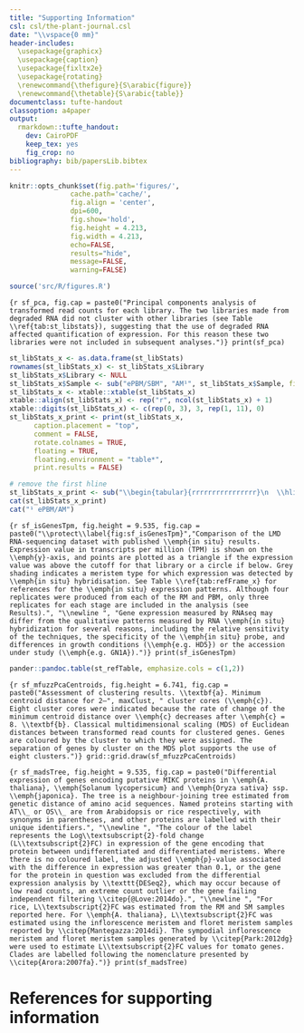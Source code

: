 ```yaml
---
title: "Supporting Information"
csl: csl/the-plant-journal.csl
date: "\\vspace{0 mm}"
header-includes:
  \usepackage{graphicx}
  \usepackage{caption}
  \usepackage{fixltx2e}
  \usepackage{rotating}
  \renewcommand{\thefigure}{S\arabic{figure}}
  \renewcommand{\thetable}{S\arabic{table}}
documentclass: tufte-handout
classoption: a4paper
output:
  rmarkdown::tufte_handout:
    dev: CairoPDF
    keep_tex: yes
    fig_crop: no
bibliography: bib/papersLib.bibtex
---
```


```r
knitr::opts_chunk$set(fig.path='figures/',
               cache.path='cache/',
               fig.align = 'center', 
               dpi=600,
               fig.show='hold',
               fig.height = 4.213,
               fig.width = 4.213,
               echo=FALSE,
               results="hide",
               message=FALSE,
               warning=FALSE)

source('src/R/figures.R')
```

```{r sf_pca, fig.cap = paste0("Principal components analysis of transformed read counts for each library. The two libraries made from degraded RNA did not cluster with other libraries (see Table \\ref{tab:st_libstats}), suggesting that the use of degraded RNA affected quantification of expression. For this reason these two libraries were not included in subsequent analyses.")}
print(sf_pca)
```

\clearpage
\captionof{table}{\protect\label{tab:st_libstats}Library and sequencing statistics.}

``` r
st_libStats_x <- as.data.frame(st_libStats)
rownames(st_libStats_x) <- st_libStats_x$Library
st_libStats_x$Library <- NULL
st_libStats_x$Sample <- sub("ePBM/SBM", "AM¹", st_libStats_x$Sample, fixed = TRUE)
st_libStats_x <- xtable::xtable(st_libStats_x)
xtable::align(st_libStats_x) <- rep("r", ncol(st_libStats_x) + 1)
xtable::digits(st_libStats_x) <- c(rep(0, 3), 3, rep(1, 11), 0)
st_libStats_x_print <- print(st_libStats_x,
      caption.placement = "top",
      comment = FALSE,
      rotate.colnames = TRUE,
      floating = TRUE,
      floating.environment = "table*",
      print.results = FALSE)

# remove the first hline
st_libStats_x_print <- sub("\\begin{tabular}{rrrrrrrrrrrrrrrr}\n  \\hline\n", "\\begin{tabular}{rrrrrrrrrrrrrrrr}\n", st_libStats_x_print, fixed = TRUE)
cat(st_libStats_x_print)
cat("¹ ePBM/AM")
```

```{r sf_isGenesTpm, fig.height = 9.535, fig.cap = paste0("\\protect\\label{fig:sf_isGenesTpm}","Comparison of the LMD RNA-sequencing dataset with published \\emph{in situ} results. Expression value in transcripts per million (TPM) is shown on the \\emph{y}-axis, and points are plotted as a triangle if the expression value was above the cutoff for that library or a circle if below. Grey shading indicates a meristem type for which expression was detected by \\emph{in situ} hybridisation. See Table \\ref{tab:refFrame_x} for references for the \\emph{in situ} expression patterns. Although four replicates were produced from each of the RM and PBM, only three replicates for each stage are included in the analysis (see Results).", "\\newline ", "Gene expression measured by RNAseq may differ from the qualitative patterns measured by RNA \\emph{in situ} hybridization for several reasons, including the relative sensitivity of the techniques, the specificity of the \\emph{in situ} probe, and differences in growth conditions (\\emph{e.g. HD5}) or the accession under study (\\emph{e.g. GN1A}).")}
print(sf_isGenesTpm)
```

\begin{figure*}
 \includegraphics{data/lmdFigure.pdf}
\caption{Placeholder for the \emph{in situ} results figure.}
\end{figure*}

\clearpage
\captionof{table}{\protect\label{tab:refFrame_x}References for Figure \ref{fig:sf_isGenesTpm}.}

```r
pander::pandoc.table(st_refTable, emphasize.cols = c(1,2))
```

```{r sf_mfuzzPcaCentroids, fig.height = 6.741, fig.cap = paste0("Assessment of clustering results. \\textbf{a}. Minimum centroid distance for 2–", maxClust, " cluster cores (\\emph{c}). Eight cluster cores were indicated because the rate of change of the minimum centroid distance over \\emph{c} decreases after \\emph{c} = 8. \\textbf{b}. Classical multidimensional scaling (MDS) of Euclidean distances between transformed read counts for clustered genes. Genes are coloured by the cluster to which they were assigned. The separation of genes by cluster on the MDS plot supports the use of eight clusters.")}
grid::grid.draw(sf_mfuzzPcaCentroids)
```

```{r sf_madsTree, fig.height = 9.535, fig.cap = paste0("Differential expression of genes encoding putative MIKC proteins in \\emph{A. thaliana}, \\emph{Solanum lycopersicum} and \\emph{Oryza sativa} ssp. \\emph{japonica}. The tree is a neighbour-joining tree estimated from genetic distance of amino acid sequences. Named proteins starting with AT\\_ or OS\\_ are from Arabidopsis or rice respectively, with synonyms in parentheses, and other proteins are labelled with their unique identifiers.", "\\newline ", "The colour of the label represents the Log\\textsubscript{2}-fold change (L\\textsubscript{2}FC) in expression of the gene encoding that protein between undifferentiated and differentiated meristems. Where there is no coloured label, the adjusted \\emph{p}-value associated with the difference in expression was greater than 0.1, or the gene for the protein in question was excluded from the differential expression analysis by \\texttt{DESeq2}, which may occur because of low read counts, an extreme count outlier or the gene failing independent filtering \\citep{@Love:2014do}.", "\\newline ", "For rice, L\\textsubscript{2}FC was estimated from the RM and SM samples reported here. For \\emph{A. thaliana}, L\\textsubscript{2}FC was estimated using the inflorescence meristem and floret meristem samples reported by \\citep{Mantegazza:2014di}. The sympodial inflorescence meristem and floret meristem samples generated by \\citep{Park:2012dg} were used to estimate L\\textsubscript{2}FC values for tomato genes. Clades are labelled following the nomenclature presented by \\citep{Arora:2007fa}.")}
print(sf_madsTree)
```

\clearpage

# References for supporting information
